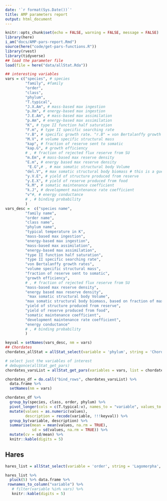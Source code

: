```yaml
---
date: '`r format(Sys.Date())`'
title: AMP parameters report
output: html_document
---
```


```r
knitr::opts_chunk$set(echo = FALSE, warning = FALSE, message = FALSE)
library(here)
i_am("docs/AMP-pars-report.Rmd")
source(here("code/get-pars-functions.R"))
library(rvest)
library(tidyverse)
## load the parameter file
load(file = here("data/allStat.Rda"))
```

```r

## interesting variables
vars = c("species", # species
         "family", #family
         "order",
         "class",
         "phylum",
         "T.typical",
         "J.X.Am", # mass-based max ingestion
         "p.Xm", # energy-based max ingestion
         "J.E.Am", # mass-based max assimilation
         "p.Am", # energy-based max assimilation
         "K", # type II function half saturation
         "F.m", # type II specific searching rate
         "r.B", # specific growth rate. "r.B" = von Bertalanffy growth rates
         "M.V", # volume specific structural mass
         "kap", # fraction of reserve sent to somatic
         "kap.G", # growth efficiency
         # , # fraction of rejected flux reserve from SU
         "m.Em", # mass-based max reserve density
         "E.m", # energy based max reserve density
          "E.G",# , # max somatic structural body Volume
         "del.V", # max somatic structural body biomass # this is a guess based on fraction of max weight that is structure
         "y.V.E", # yield of structure produced from reserve
         "y.E.X", # yield of reserve produced from food
         "k.M", # somatic maintenance coefficient
         "k.J", # development maintenance rate coefficient
         "v"#, # energy conductance
         # , # binding probability
         )
vars_desc =  c("species name",
         "family name",
         "order name",
         "class name",
         "phylum name",
         "typical temperature in K",
         "mass-based max ingestion",
         "energy-based max ingestion",
         "mass-based max assimilation",
         "energy-based max assimilation",
         "type II function half saturation",
         "type II specific searching rate",
         "von Bertalanffy growth rates",
         "volume specific structural mass",
         "fraction of reserve sent to somatic",
         "growth efficiency",
         # , # fraction of rejected flux reserve from SU
         "mass-based max reserve density",
         "energy based max reserve density",
          "max somatic structural body Volume",
         "max somatic structural body biomass, based on fraction of max weight that is structure",
         "yield of structure produced from reserve",
         "yield of reserve produced from food",
         "somatic maintenance coefficient",
         "development maintenance rate coefficient",
         "energy conductance"
         # , # binding probability
         )

keyval = setNames(vars_desc, nm = vars)
## Chordates
chordates_allStat = allStat_select(variable = 'phylum', string = 'Chordata')

# select just the variables of interest
# debugonce(allStat_get_pars)
chordates_varsList = allStat_get_pars(variables = vars, list = chordates_allStat)

chordates_df = do.call("bind_rows", chordates_varsList) %>%
  data.frame %>%
  setNames(nm = vars)

```

```r
chordates_df %>% 
  group_by(species, class, order, phylum) %>% 
  pivot_longer(cols = c(T.typical:v), names_to = "variable", values_to = "values") %>% 
  mutate(values = as.numeric(values),
         description = recode(variable, !!!keyval)) %>%
  group_by(variable, description) %>% 
  summarise(mean = mean(values, na.rm = TRUE),
            sd = sd(values, na.rm = TRUE)) %>% 
  mutate(cv = sd/mean) %>% 
  knitr::kable(digits = 5)

```

<!-- ## Daphnia -->

<!-- ```{r daphnia} -->

<!-- daphnia_df = allStat_select(variable = 'species', string = 'Daphnia_magna', grep = FALSE) -->
<!-- daphnia_df %>%  -->
<!--   pluck(1) %>%  -->
<!--   knitr::kable(digits = 5) -->

<!-- ``` -->

<!-- ## Butter sole -->

<!-- ```{r sole} -->
<!-- sole_df = allStat_select(variable = 'species.en', string = 'sole', grep = TRUE) -->

<!-- sole_df %>%  -->
<!--   pluck(3) %>%  -->
<!--   knitr::kable(digits = 5) -->
<!-- ``` -->

<!-- ## Amphipod -->

<!-- ```{r hyalella} -->
<!-- hyalella_df = allStat_select(variable = 'species', string = 'Hyalella_azteca', grep = FALSE) -->
<!-- hyalella_df %>%  -->
<!--   pluck(1) %>%  -->
<!--   knitr::kable(digits = 5) -->
<!-- ``` -->

<!-- ## Atlantic cod -->

<!-- ```{r cod} -->
<!-- cod_df = allStat_select(variable = 'species', string = 'Gadus_morhua', grep = FALSE) -->
<!-- cod_df %>%  -->
<!--   pluck(1) %>%  -->
<!--   knitr::kable(digits = 5) -->
<!-- ``` -->

<!-- ## Creaking frog -->

<!-- ```{r frog} -->
<!-- frog_df = allStat_select(variable = 'species.en', string = 'Quacking frog', grep =FALSE) -->
<!-- frog_df %>%  -->
<!--   pluck(1) %>%  -->
<!--   knitr::kable(digits = 5) -->

<!-- ``` -->

<!-- ## Rat -->

<!-- ```{r rat} -->
<!-- rat_df = allStat_select(variable = 'species.en', string = 'Laboratory rat', grep = FALSE) -->
<!-- rat_df %>%  -->
<!--   pluck(1) %>%  -->
<!--   data.frame %>%  -->
<!--   rownames_to_column("variable") %>%  -->
<!--   filter(variable %in% vars) %>%  -->
<!--   knitr::kable(digits = 5) -->
<!-- ``` -->

## Hares

```r
hares_list = allStat_select(variable = 'order', string = 'Lagomorpha', grep = TRUE)

hares_list %>% 
  pluck(5) %>% data.frame %>% 
 rownames_to_column("variable") %>% 
   # filter(variable %in% vars) %>%  
   knitr::kable(digits = 5)


```

